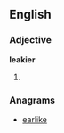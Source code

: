 ==English==

===Adjective===
'''leakier'''

# {{comparative of|leaky}}

===Anagrams===
* [[earlike#English|earlike]]